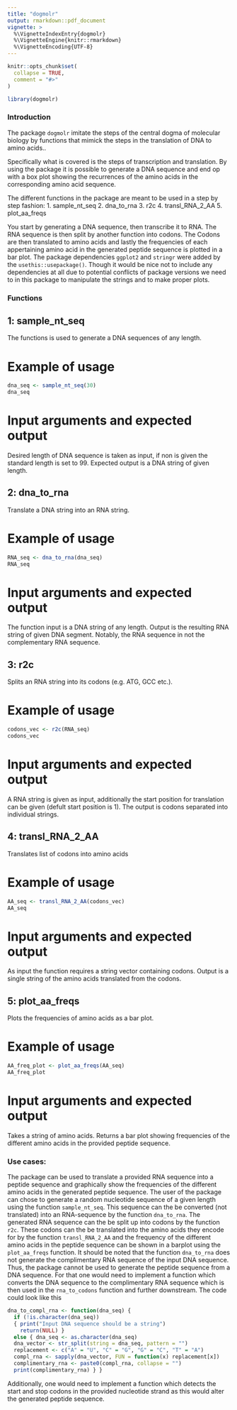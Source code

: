 ```yaml
---
title: "dogmolr"
output: rmarkdown::pdf_document
vignette: >
  %\VignetteIndexEntry{dogmolr}
  %\VignetteEngine{knitr::rmarkdown}
  %\VignetteEncoding{UTF-8}
---
```


```r
knitr::opts_chunk$set(
  collapse = TRUE,
  comment = "#>"
)
```

```r
library(dogmolr)
```

### Introduction

The package `dogmolr` imitate the steps of the central dogma of molecular biology by functions that mimick the steps in the translation of DNA to amino acids..

Specifically what is covered is the steps of transcription and translation. By using the package it is possible to generate a DNA sequence and end op with a box plot showing the recurrences of the amino acids in the corresponding amino acid sequence.

The different functions in the package are meant to be used in a step by step fashion: 1. sample_nt_seq 2. dna_to_rna 3. r2c 4. transl_RNA_2_AA 5. plot_aa_freqs

You start by generating a DNA sequence, then transcribe it to RNA. The RNA sequence is then split by another function into codons. The Codons are then translated to amino acids and lastly the frequencies of each appertaining amino acid in the generated peptide sequence is plotted in a bar plot. The package dependencies `ggplot2` and `stringr` were added by the `usethis::usepackage()`. Though it would be nice not to include any dependencies at all due to potential conflicts of package versions we need to in this package to manipulate the strings and to make proper plots.

### Functions

## 1: sample_nt_seq

The functions is used to generate a DNA sequences of any length.

# Example of usage

```r
dna_seq <- sample_nt_seq(30)
dna_seq
```

# Input arguments and expected output

Desired length of DNA sequence is taken as input, if non is given the standard length is set to 99. Expected output is a DNA string of given length.

## 2: dna_to_rna

Translate a DNA string into an RNA string.

# Example of usage

```r
RNA_seq <- dna_to_rna(dna_seq)
RNA_seq
```

# Input arguments and expected output

The function input is a DNA string of any length. Output is the resulting RNA string of given DNA segment. Notably, the RNA sequence in not the complementary RNA sequence.

## 3: r2c

Splits an RNA string into its codons (e.g. ATG, GCC etc.).

# Example of usage

```r
codons_vec <- r2c(RNA_seq)
codons_vec
```

# Input arguments and expected output

A RNA string is given as input, additionally the start position for translation can be given (defult start position is 1). The output is codons separated into individual strings.

## 4: transl_RNA_2_AA

Translates list of codons into amino acids

# Example of usage

```r
AA_seq <- transl_RNA_2_AA(codons_vec)
AA_seq
```

# Input arguments and expected output

As input the function requires a string vector containing codons. Output is a single string of the amino acids translated from the codons.

## 5: plot_aa_freqs

Plots the frequencies of amino acids as a bar plot.

# Example of usage

```r
AA_freq_plot <- plot_aa_freqs(AA_seq)
AA_freq_plot
```

# Input arguments and expected output

Takes a string of amino acids. Returns a bar plot showing frequencies of the different amino acids in the provided peptide sequence.

### Use cases:

The package can be used to translate a provided RNA sequence into a peptide sequence and graphically show the frequencies of the different amino acids in the generated peptide sequence. The user of the package can chose to generate a random nucleotide sequence of a given length using the function `sample_nt_seq`. This sequence can the be converted (not translated) into an RNA-sequence by the function `dna_to_rna`. The generated RNA sequence can the be split up into codons by the function `r2c`. These codons can the be translated into the amino acids they encode for by the function `transl_RNA_2_AA` and the frequency of the different amino acids in the peptide sequence can be shown in a barplot using the `plot_aa_freqs` function. It should be noted that the function `dna_to_rna` does not generate the complimentary RNA sequence of the input DNA sequence. Thus, the package cannot be used to generate the peptide sequence from a DNA sequence. For that one would need to implement a function which converts the DNA sequence to the complimentary RNA sequence which is then used in the `rna_to_codons` function and further downstream. The code could look like this

```r
dna_to_compl_rna <- function(dna_seq) {
  if (!is.character(dna_seq))
  { print("Input DNA sequence should be a string")
    return(NULL) }
  else { dna_seq <- as.character(dna_seq) 
  dna_vector <- str_split(string = dna_seq, pattern = "") 
  replacement <- c("A" = "U", "C" = "G", "G" = "C", "T" = "A") 
  compl_rna <- sapply(dna_vector, FUN = function(x) replacement[x]) 
  complimentary_rna <- paste0(compl_rna, collapse = "") 
  print(complimentary_rna) } }
```

Additionally, one would need to implement a function which detects the start and stop codons in the provided nucleotide strand as this would alter the generated peptide sequence.
